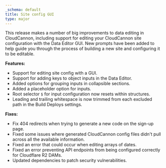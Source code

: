 ```yaml
---
_schema: default
title: Site config GUI
type: major
---
```

This release makes a number of big improvements to data editing in CloudCannon, including support for editing your CloudCannon site configuration with the Data Editor GUI. New prompts have been added to help guide you through the process of building a new site and configuring it to be editable.

**Features:**

* Support for editing site config with a GUI.
* Support for adding keys to object inputs in the Data Editor.
* Added options for grouping inputs in collapsible sections.
* Added a placeholder option for inputs.
* Root selector `$` for input configuration now resets within structures.
* Leading and trailing whitespace is now trimmed from each excluded path in the Build Deploys settings.

**Fixes:**

* Fix 404 redirects when trying to generate a new code on the sign-up page.
* Fixed some issues where generated CloudCannon config files didn't pull across all the available information.
* Fixed an error that could occur when editing arrays of dates.
* Fixed an error preventing API endpoints from being configured correctly for Cloudflare R2 DAMs.
* Updated dependencies to patch security vulnerabilities.